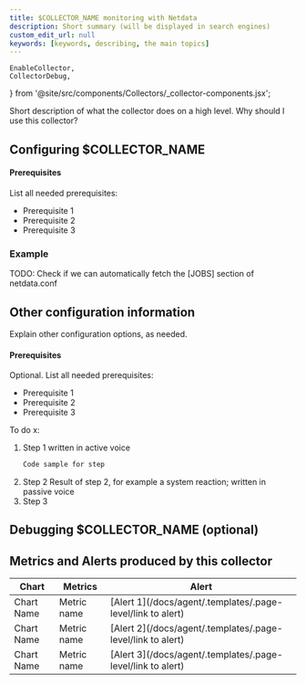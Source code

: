 ```yaml
---
title: $COLLECTOR_NAME monitoring with Netdata
description: Short summary (will be displayed in search engines)
custom_edit_url: null
keywords: [keywords, describing, the main topics]
---
```




	EnableCollector,
	CollectorDebug,
} from '@site/src/components/Collectors/_collector-components.jsx';

Short description of what the collector does on a high level.
Why should I use this collector?

## Configuring $COLLECTOR_NAME

#### Prerequisites

List all needed prerequisites:

- Prerequisite 1
- Prerequisite 2
- Prerequisite 3

<CollectorConfiguration configURL="" moduleName="PLUGIN/COLLECTOR.conf" />

### Example

TODO: Check if we can automatically fetch the [JOBS] section of netdata.conf

## Other configuration information

Explain other configuration options, as needed.

#### Prerequisites

<!-- If there is only one requirement, use a paragraph instead of a single bullet item. Bullets are social animals and only appear in groups of 2 or more :) -->

Optional. List all needed prerequisites:

- Prerequisite 1
- Prerequisite 2
- Prerequisite 3

To do x:

1. Step 1 written in active voice
   ```bash
   Code sample for step
   ```
2. Step 2
   Result of step 2, for example a system reaction; written in passive voice
3. Step 3

## Debugging $COLLECTOR_NAME (optional)

<CollectorDebug pluginName="" collectorName="" />

## Metrics and Alerts produced by this collector

| Chart      | Metrics     | Alert                    |
| ---------- | ----------- | ------------------------ |
| Chart Name | Metric name | [Alert 1](/docs/agent/.templates/.page-level/link to alert) |
| Chart Name | Metric name | [Alert 2](/docs/agent/.templates/.page-level/link to alert) |
| Chart Name | Metric name | [Alert 3](/docs/agent/.templates/.page-level/link to alert) |
